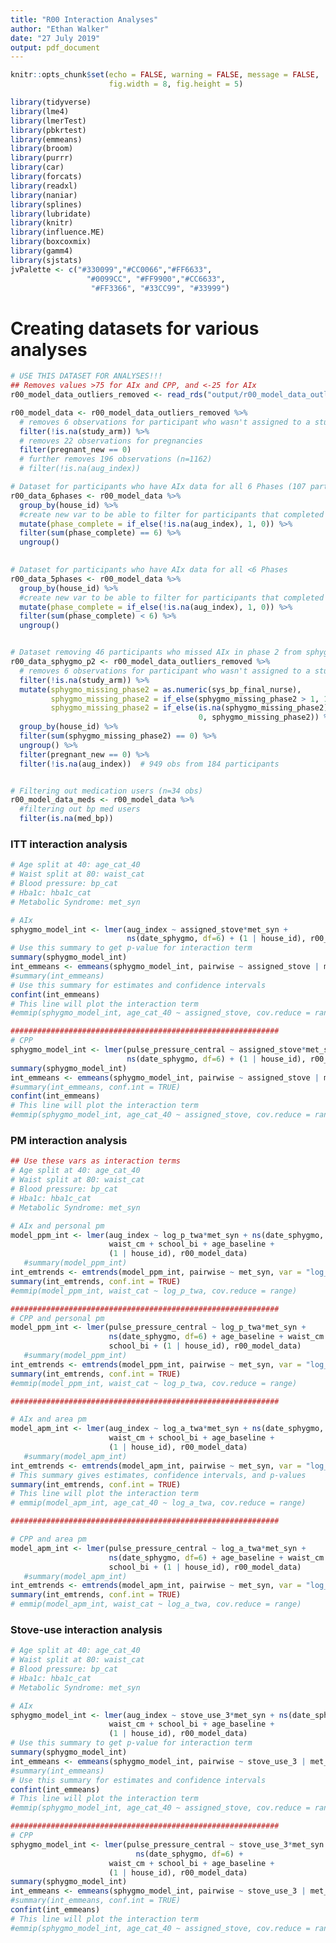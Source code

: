 ```yaml
---
title: "R00 Interaction Analyses"
author: "Ethan Walker"
date: "27 July 2019"
output: pdf_document
---
```


```r
knitr::opts_chunk$set(echo = FALSE, warning = FALSE, message = FALSE, 
                      fig.width = 8, fig.height = 5)
```


```r
library(tidyverse)
library(lme4)
library(lmerTest)
library(pbkrtest)
library(emmeans)
library(broom)
library(purrr)
library(car)
library(forcats)
library(readxl)
library(naniar)
library(splines)
library(lubridate)
library(knitr)
library(influence.ME)
library(boxcoxmix)
library(gamm4)
library(sjstats)
jvPalette <- c("#330099","#CC0066","#FF6633", 
                 "#0099CC", "#FF9900","#CC6633",
                  "#FF3366", "#33CC99", "#33999")
```

# Creating datasets for various analyses
```r
# USE THIS DATASET FOR ANALYSES!!!
## Removes values >75 for AIx and CPP, and <-25 for AIx
r00_model_data_outliers_removed <- read_rds("output/r00_model_data_outliers_removed.RDS")

r00_model_data <- r00_model_data_outliers_removed %>% 
  # removes 6 observations for participant who wasn't assigned to a study arm
  filter(!is.na(study_arm)) %>% 
  # removes 22 observations for pregnancies
  filter(pregnant_new == 0)  
  # further removes 196 observations (n=1162)
  # filter(!is.na(aug_index)) 

# Dataset for participants who have AIx data for all 6 Phases (107 participants)
r00_data_6phases <- r00_model_data %>%
  group_by(house_id) %>% 
  #create new var to be able to filter for participants that completed 6 phases
  mutate(phase_complete = if_else(!is.na(aug_index), 1, 0)) %>% 
  filter(sum(phase_complete) == 6) %>% 
  ungroup()
  

# Dataset for participants who have AIx data for all <6 Phases
r00_data_5phases <- r00_model_data %>%
  group_by(house_id) %>% 
  #create new var to be able to filter for participants that completed 6 phases
  mutate(phase_complete = if_else(!is.na(aug_index), 1, 0)) %>% 
  filter(sum(phase_complete) < 6) %>% 
  ungroup() 


# Dataset removing 46 participants who missed AIx in phase 2 from sphygmo malfunction
r00_data_sphygmo_p2 <- r00_model_data_outliers_removed %>%
  # removes 6 observations for participant who wasn't assigned to a study arm
  filter(!is.na(study_arm)) %>% 
  mutate(sphygmo_missing_phase2 = as.numeric(sys_bp_final_nurse),
         sphygmo_missing_phase2 = if_else(sphygmo_missing_phase2 > 1, 1, 0),
         sphygmo_missing_phase2 = if_else(is.na(sphygmo_missing_phase2),
                                          0, sphygmo_missing_phase2)) %>%
  group_by(house_id) %>%
  filter(sum(sphygmo_missing_phase2) == 0) %>% 
  ungroup() %>% 
  filter(pregnant_new == 0) %>% 
  filter(!is.na(aug_index))  # 949 obs from 184 participants  


# Filtering out medication users (n=34 obs)
r00_model_data_meds <- r00_model_data %>% 
  #filtering out bp med users
  filter(is.na(med_bp)) 
```

### ITT interaction analysis
```r
# Age split at 40: age_cat_40
# Waist split at 80: waist_cat
# Blood pressure: bp_cat
# Hba1c: hba1c_cat
# Metabolic Syndrome: met_syn

# AIx
sphygmo_model_int <- lmer(aug_index ~ assigned_stove*met_syn + 
                          ns(date_sphygmo, df=6) + (1 | house_id), r00_model_data)
# Use this summary to get p-value for interaction term
summary(sphygmo_model_int)
int_emmeans <- emmeans(sphygmo_model_int, pairwise ~ assigned_stove | met_syn)
#summary(int_emmeans)
# Use this summary for estimates and confidence intervals
confint(int_emmeans)
# This line will plot the interaction term
#emmip(sphygmo_model_int, age_cat_40 ~ assigned_stove, cov.reduce = range)

############################################################
# CPP
sphygmo_model_int <- lmer(pulse_pressure_central ~ assigned_stove*met_syn + 
                          ns(date_sphygmo, df=6) + (1 | house_id), r00_model_data)
summary(sphygmo_model_int)
int_emmeans <- emmeans(sphygmo_model_int, pairwise ~ assigned_stove | met_syn)
#summary(int_emmeans, conf.int = TRUE)
confint(int_emmeans)
# This line will plot the interaction term
#emmip(sphygmo_model_int, age_cat_40 ~ assigned_stove, cov.reduce = range)
```

### PM interaction analysis
```r
## Use these vars as interaction terms
# Age split at 40: age_cat_40
# Waist split at 80: waist_cat
# Blood pressure: bp_cat
# Hba1c: hba1c_cat
# Metabolic Syndrome: met_syn

# AIx and personal pm
model_ppm_int <- lmer(aug_index ~ log_p_twa*met_syn + ns(date_sphygmo, df=6) +
                      waist_cm + school_bi + age_baseline + 
                      (1 | house_id), r00_model_data)
   #summary(model_ppm_int)
int_emtrends <- emtrends(model_ppm_int, pairwise ~ met_syn, var = "log_p_twa")
summary(int_emtrends, conf.int = TRUE)
#emmip(model_ppm_int, waist_cat ~ log_p_twa, cov.reduce = range)

############################################################
# CPP and personal pm
model_ppm_int <- lmer(pulse_pressure_central ~ log_p_twa*met_syn + 
                      ns(date_sphygmo, df=6) + age_baseline + waist_cm + 
                      school_bi + (1 | house_id), r00_model_data)
   #summary(model_ppm_int)
int_emtrends <- emtrends(model_ppm_int, pairwise ~ met_syn, var = "log_p_twa")
summary(int_emtrends, conf.int = TRUE)
#emmip(model_ppm_int, waist_cat ~ log_p_twa, cov.reduce = range)

############################################################

# AIx and area pm
model_apm_int <- lmer(aug_index ~ log_a_twa*met_syn + ns(date_sphygmo, df=6) +
                      waist_cm + school_bi + age_baseline + 
                      (1 | house_id), r00_model_data)
   #summary(model_apm_int)
int_emtrends <- emtrends(model_apm_int, pairwise ~ met_syn, var = "log_a_twa")
# This summary gives estimates, confidence intervals, and p-values
summary(int_emtrends, conf.int = TRUE)
# This line will plot the interaction term
# emmip(model_apm_int, age_cat_40 ~ log_a_twa, cov.reduce = range)

############################################################

# CPP and area pm
model_apm_int <- lmer(pulse_pressure_central ~ log_a_twa*met_syn + 
                      ns(date_sphygmo, df=6) + age_baseline + waist_cm + 
                      school_bi + (1 | house_id), r00_model_data)
   #summary(model_apm_int)
int_emtrends <- emtrends(model_apm_int, pairwise ~ met_syn, var = "log_a_twa")
summary(int_emtrends, conf.int = TRUE)
# emmip(model_apm_int, waist_cat ~ log_a_twa, cov.reduce = range)
```

### Stove-use interaction analysis
```r
# Age split at 40: age_cat_40
# Waist split at 80: waist_cat
# Blood pressure: bp_cat
# Hba1c: hba1c_cat
# Metabolic Syndrome: met_syn

# AIx
sphygmo_model_int <- lmer(aug_index ~ stove_use_3*met_syn + ns(date_sphygmo, df=6) +
                      waist_cm + school_bi + age_baseline + 
                      (1 | house_id), r00_model_data)
# Use this summary to get p-value for interaction term
summary(sphygmo_model_int)
int_emmeans <- emmeans(sphygmo_model_int, pairwise ~ stove_use_3 | met_syn)
#summary(int_emmeans)
# Use this summary for estimates and confidence intervals
confint(int_emmeans)
# This line will plot the interaction term
#emmip(sphygmo_model_int, age_cat_40 ~ assigned_stove, cov.reduce = range)

############################################################
# CPP
sphygmo_model_int <- lmer(pulse_pressure_central ~ stove_use_3*met_syn + 
                            ns(date_sphygmo, df=6) +
                      waist_cm + school_bi + age_baseline + 
                      (1 | house_id), r00_model_data)
summary(sphygmo_model_int)
int_emmeans <- emmeans(sphygmo_model_int, pairwise ~ stove_use_3 | met_syn)
#summary(int_emmeans, conf.int = TRUE)
confint(int_emmeans)
# This line will plot the interaction term
#emmip(sphygmo_model_int, age_cat_40 ~ assigned_stove, cov.reduce = range)
```
